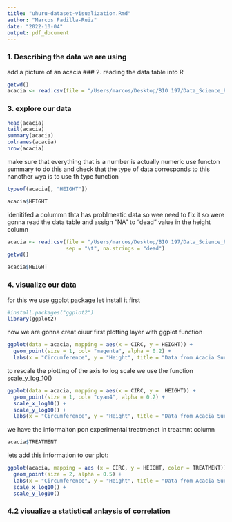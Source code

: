 ```yaml
---
title: "uhuru-dataset-visualization.Rmd"
author: "Marcos Padilla-Ruiz"
date: "2022-10-04"
output: pdf_document
---
```



### 1. Describing the data we are using


add a picture of an acacia
### 2. reading the data table into R


```r
getwd()
acacia <- read.csv(file = "/Users/marcos/Desktop/BIO 197/Data_Science_Project/raw_data/ACACIA_DREPANOLOBIUM_SURVEY (1).txt", sep = "\t")
```

### 3. explore our data

```r
head(acacia) 
tail(acacia)
summary(acacia)
colnames(acacia)
nrow(acacia)
```

make sure that everything that  is a number is actually numeric
use functon summary to do this and check that the type of data corresponds to this
nanother wya is to use th type function

```r
typeof(acacia[, "HEIGHT"])

acacia$HEIGHT

```

idenitifed a colummn thta has problmeatic data so wee need to fix it so were gonna read the data table and assign "NA" to "dead" value in the height column


```r
acacia <- read.csv(file = "/Users/marcos/Desktop/BIO 197/Data_Science_Project/raw_data/ACACIA_DREPANOLOBIUM_SURVEY (1).txt", 
                   sep = "\t", na.strings = "dead")
getwd()
```




```r
acacia$HEIGHT
```

### 4. visualize our data

for this we use ggplot package
let install it first


```r
#install.packages("ggplot2")
library(ggplot2)
```


now we are gonna creat oiuur first  plotting layer with ggplot function

```r
ggplot(data = acacia, mapping = aes(x = CIRC, y = HEIGHT)) + 
  geom_point(size = 1, col= "magenta", alpha = 0.2) +
  labs(x = "Circumference", y = "Height", title = "Data from Acacia Survey")
```

to rescale the plotting of the axis to log scale we use the function scale_y_log_10()

```r
ggplot(data = acacia, mapping = aes(x = CIRC, y =  HEIGHT)) +
  geom_point(size = 1, col= "cyan4", alpha = 0.2) +
  scale_x_log10() +
  scale_y_log10() +
  labs(x = "Circumference", y = "Height", title = "Data from Acacia Survey")
```

we have the informaiton pon experimental treatmenet in treatmnt column

```r
acacia$TREATMENT
```

lets add this information to our plot:

```r
ggplot(acacia, mapping = aes (x = CIRC, y = HEIGHT, color = TREATMENT)) +
  geom_point(size = 2, alpha = 0.5) +
  labs(x = "Circumference", y = "Height", title = "Data from Acacia Survey") +
  scale_x_log10() +
  scale_y_log10() 
```

### 4.2 visualize a statistical anlaysis of correlation 







